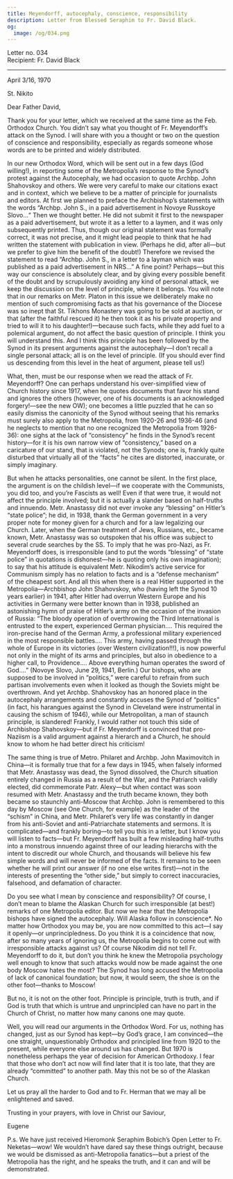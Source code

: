 ```yaml
---
title: Meyendorff, autocephaly, conscience, responsibility
description: Letter from Blessed Seraphim to Fr. David Black.
og:
  image: /og/034.png
---
```


<div style={{textAlign:'right', fontFamily:'monospace'}}>Letter no. 034</div>
<div style={{textAlign:'left', fontFamily:'monospace'}}>Recipient: Fr. David Black</div>

---

April 3/16, 1970

St. Nikito

Dear Father David,

Thank you for your letter, which we received at the same time as the Feb. Orthodox Church. You didn’t say what you thought of Fr. Meyendorff’s attack on the Synod. I will share with you a thought or two on the question of conscience and responsibility, especially as regards someone whose words are to be printed and widely distributed.

In our new Orthodox Word, which will be sent out in a few days (God willing!), in reporting some of the Metropolia’s response to the Synod’s protest against the Autocephaly, we had occasion to quote Archbp. John Shahovskoy and others. We were very careful to make our citations exact and in context, which we believe to be a matter of principle for journalists and editors. At first we planned to preface the Archbishop’s statements with the words “Archbp. John S., in a paid advertisement in Novoye Russkoye Slovo…“ Then we thought better. He did not submit it first to the newspaper as a paid advertisement, but wrote it as a letter to a laymen, and it was only subsequently printed. Thus, though our original statement was formally correct, it was not precise, and it might lead people to think that he had written the statement with publication in view. (Perhaps he did, after all—but we prefer to give him the benefit of the doubt!) Therefore we revised the statement to read “Archbp. John S., in a letter to a layman which was published as a paid advertisement in NRS…” A fine point? Perhaps—but this way our conscience is absolutely clear, and by giving every possible benefit of the doubt and by scrupulously avoiding any kind of personal attack, we keep the discussion on the level of principle, where it belongs. You will note that in our remarks on Metr. Platon in this issue we deliberately make no mention of such compromising facts as that his governance of the Diocese was so inept that St. Tikhons Monastery was going to be sold at auction, or that (after the faithful rescued it) he then took it as his private property and tried to will it to his daughter!)—because such facts, while they add fuel to a polemical argument, do not affect the basic question of principle. I think you will understand this. And I think this principle has been followed by the Synod in its present arguments against the autocephaly—I don’t recall a single personal attack; all is on the level of principle. (If you should ever find us descending from this level in the heat of argument, please tell us!)

What, then, must be our response when we read the attack of Fr. Meyendorff? One can perhaps understand his over-simplified view of Church history since 1917, when he quotes documents that favor his stand and ignores the others (however, one of his documents is an acknowledged forgery!—see the new OW); one becomes a little puzzled that he can so easily dismiss the canonicity of the Synod without seeing that his remarks must surely also apply to the Metropolia, from 1920-26 and 1936-46 (and he neglects to mention that no one recognized the Metropolia from 1926-36): one sighs at the lack of “consistency” he finds in the Synod’s recent history—for it is his own narrow view of “consistency,” based on a caricature of our stand, that is violated, not the Synods; one is, frankly quite disturbed that virtually all of the “facts” he cites are distorted, inaccurate, or simply imaginary.

But when he attacks personalities, one cannot be silent. In the first place, the argument is on the childish level—if we cooperate with the Communists, you did too, and you’re Fascists as well! Even if that were true, it would not affect the principle involved; but it is actually a slander based on half-truths and innuendo. Metr. Anastassy did not ever invoke any “blessing” on Hitler’s “state police”; he did, in 1938, thank the German government in a very proper note for money given for a church and for a law legalizing our Church. Later, when the German treatment of Jews, Russians, etc., became known, Metr. Anastassy was so outspoken that his office was subject to several crude searches by the SS. To imply that he was pro-Nazi, as Fr. Meyendorff does, is irresponsible (and to put the words “blessing” of “state police” in quotations is dishonest—he is quoting only his own imagination); to say that his attitude is equivalent Metr. Nikodim’s active service for Communism simply has no relation to facts and is a “defense mechanism” of the cheapest sort. And all this when there is a real Hitler supported in the Metropolia—Archbishop John Shahovskoy, who (having left the Synod 10 years earlier) in 1941, after Hitler had overrun Western Europe and his activities in Germany were better known than in 1938, published an astonishing hymn of praise of Hitler’s army on the occasion of the invasion of Russia: “The bloody operation of overthrowing the Third International is entrusted to the expert, experienced German physician…. This required the iron-precise hand of the German Army, a professional military experienced in the most responsible battles…. This army, having passed through the whole of Europe in its victories (over Western civilization!!!), is now powerful not only in the might of its arms and principles, but also in obedience to a higher call, to Providence…. Above everything human operates the sword of God….” (Novoye Slovo, June 29, 1941, Berlin.) Our bishops, who are supposed to be involved in “politics,” were careful to refrain from such partisan involvements even when it looked as though the Soviets might be overthrown. And yet Archbp. Shahovskoy has an honored place in the autocephaly arrangements and constantly accuses the Synod of “politics” (in fact, his harangues against the Synod in Cleveland were instrumental in causing the schism of 1946), while our Metropolitan, a man of staunch principle, is slandered! Frankly, I would rather not touch this side of Archbishop Shahovskoy—but if Fr. Meyendorff is convinced that pro-Naziism is a valid argument against a hierarch and a Church, he should know to whom he had better direct his criticism!

The same thing is true of Metro. Philaret and Archbp. John Maximovitch in China—it is formally true that for a few days in 1945, when falsely informed that Metr. Anastassy was dead, the Synod dissolved, the Church situation entirely changed in Russia as a result of the War, and the Patriarch validly elected, did commemorate Patr. Alexy—but when contact was soon resumed with Metr. Anastassy and the truth became known, they both became so staunchly anti-Moscow that Archbp. John is remembered to this day by Moscow (see One Church, for example) as the leader of the “schism” in China, and Metr. Philaret’s very life was constantly in danger from his anti-Soviet and anti-Patriarchate statements and sermons. It is complicated—and frankly boring—to tell you this in a letter, but I know you will listen to facts—but Fr. Meyendorff has built a few misleading half-truths into a monstrous innuendo against three of our leading hierarchs with the intent to discredit our whole Church, and thousands will believe his few simple words and will never be informed of the facts. It remains to be seen whether he will print our answer (if no one else writes first)—not in the interests of presenting the “other side,” but simply to correct inaccuracies, falsehood, and defamation of character.

Do you see what I mean by conscience and responsibility? Of course, I don’t mean to blame the Alaskan Church for such irresponsible (at best!) remarks of one Metropolia editor. But now we hear that the Metropolia bishops have signed the autocephaly. Will Alaska follow in conscience*. No matter how Orthodox you may be, you are now committed to this act—I say it openly—or unprincipledness. Do you think it is a coincidence that now, after so many years of ignoring us, the Metropolia begins to come out with irresponsible attacks against us? Of course Nikodim did not tell Fr. Meyendorff to do it, but don’t you think he knew the Metropolia psychology well enough to know that such attacks would now be made against the one body Moscow hates the most? The Synod has long accused the Metropolia of lack of canonical foundation; but now, it would seem, the shoe is on the other foot—thanks to Moscow!

But no, it is not on the other foot. Principle is principle, truth is truth, and if God is truth that which is untrue and unprincipled can have no part in the Church of Christ, no matter how many canons one may quote.

Well, you will read our arguments in the Orthodox Word. For us, nothing has changed, just as our Synod has kept—by God’s grace, I am convinced—the one straight, unquestionably Orthodox and principled line from 1920 to the present, while everyone else around us has changed. But 1970 is nonetheless perhaps the year of decision for American Orthodoxy. I fear that those who don’t act now will find later that it is too late, that they are already “committed” to another path. May this not be so of the Alaskan Church.

Let us pray all the harder to God and to Fr. Herman that we may all be enlightened and saved.

Trusting in your prayers, with love in Christ our Saviour,

Eugene

P.s. We have just received Hieromonk Seraphim Bobich’s Open Letter to Fr. Neketas—wow! We wouldn’t have dared say these things outright, because we would be dismissed as anti-Metropolia fanatics—but a priest of the Metropolia has the right, and he speaks the truth, and it can and will be demonstrated.
